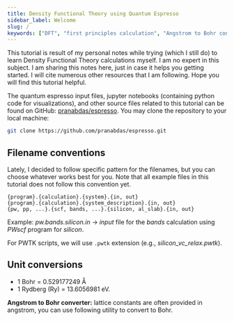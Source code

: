 ```yaml
---
title: Density Functional Theory using Quantum Espresso
sidebar_label: Welcome
slug: /
keywords: ["DFT", "first principles calculation", "Angstrom to Bohr converter", "Angstrom to Bohr conversion"]
---
```


This tutorial is result of my personal notes while trying (which I still do) to
learn Density Functional Theory calculations myself. I am no expert in this
subject. I am sharing this notes here, just in case it helps you getting
started. I will cite numerous other resources that I am following. Hope you will
find this tutorial helpful.

The quantum espresso input files, jupyter notebooks (containing python code for
visualizations), and other source files related to this tutorial can be found on
GitHub: [pranabdas/espresso](https://github.com/pranabdas/espresso/). You may clone
the repository to your local machine:
```bash
git clone https://github.com/pranabdas/espresso.git
```

## Filename conventions
Lately, I decided to follow specific pattern for the filenames, but you can
choose whatever works best for you. Note that all example files in this
tutorial does not follow this convention yet.
```
{program}.{calculation}.{system}.{in, out}
{program}.{calculation}.{system_description}.{in, out}
{pw, pp, ...}.{scf, bands, ...}.{silicon, al_slab}.{in, out}
```

Example: *pw.bands.silicon.in* → *input* file for the *bands* calculation using
*PWscf* program for *silicon*.

For PWTK scripts, we will use `.pwtk` extension (e.g., *silicon_vc_relax.pwtk*).

## Unit conversions

- 1 Bohr = 0.529177249 Å
- 1 Rydberg (Ry) = 13.6056981 eV.

**Angstrom to Bohr converter:** lattice constants are often provided in
angstrom, you can use following utility to convert to Bohr.


<AngToBohr />
